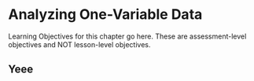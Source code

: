 # Analyzing One-Variable Data

Learning Objectives for this chapter go here. These are assessment-level objectives and NOT lesson-level objectives.

## Yeee